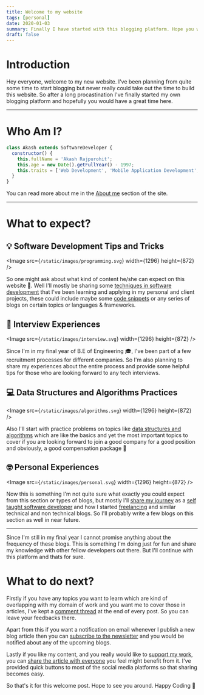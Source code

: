 ```yaml
---
title: Welcome to my website
tags: [personal]
date: 2020-01-03
summary: Finally I have started with this blogging platform. Hope you will have a good time here 😍😍
draft: false
---
```


# Introduction

Hey everyone, welcome to my new website. I've been planning from quite some time to start blogging but never really could take out the time to build this website. So after a long procastination I've finally started my own blogging platform and hopefully you would have a great time here.

---

# Who Am I?

```javascript
class Akash extends SoftwareDeveloper {
  constructor() {
    this.fullName = 'Akash Rajpurohit';
    this.age = new Date().getFullYear() - 1997;
    this.traits = ['Web Development', 'Mobile Application Development', 'Software Design'];
  }
}
```

You can read more about me in the [About me](/about) section of the site.

---

# What to expect?

## 💡 Software Development Tips and Tricks

<Image src={`/static/images/programming.svg`} width={1296} height={872} />

So one might ask about what kind of content he/she can expect on this website 🤔. Well I'll mostly be sharing some <u>techniques in software development</u> that I've been learning and applying in my personal and client projects, these could include maybe some <u>code snippets</u> or any series of blogs on certain topics or languages & frameworks.

## 👫 Interview Experiences

<Image src={`/static/images/interview.svg`} width={1296} height={872} />

Since I'm in my final year of B.E of Engineering 🎓, I've been part of a few recruitment processes for different companies. So I'm also planning to share my experiences about the entire process and provide some helpful tips for those who are looking forward to any tech interviews.

## 💻 Data Structures and Algorithms Practices

<Image src={`/static/images/algorithms.svg`} width={1296} height={872} />

Also I'll start with practice problems on topics like <u>data structures and algorithms</u> which are like the basics and yet the most important topics to cover if you are looking forward to join a good company for a good position and obviously, a good compensation package 💸

## 🤓 Personal Experiences

<Image src={`/static/images/personal.svg`} width={1296} height={872} />

Now this is something I'm not quite sure what exactly you could expect from this section or types of blogs, but mostly I'll <u>share my journey</u> as a <u>self taught software developer</u> and how I started <u>freelancing</u> and similar technical and non technical blogs. So I'll probably write a few blogs on this section as well in near future.

---

Since I'm still in my final year I cannot promise anything about the frequency of these blogs. This is something I'm doing just for fun and share my knowledge with other fellow developers out there. But I'll continue with this platform and thats for sure.

# What to do next?

Firstly if you have any topics you want to learn which are kind of overlapping with my domain of work and you want me to cover those in articles, I've kept a <u>comment thread</u> at the end of every post. So you can leave your feedbacks there.

Apart from this if you want a notification on email whenever I publish a new blog article then you can <u>subscribe to the newsletter</u> and you would be notified about any of the upcoming blogs.

Lastly if you like my content, and you really would like to <u>support my work</u>, you can <u>share the article with everyone</u> you feel might benefit from it. I've provided quick buttons to most of the social media platforms so that sharing becomes easy.

So that's it for this welcome post. Hope to see you around. Happy Coding 🤗
